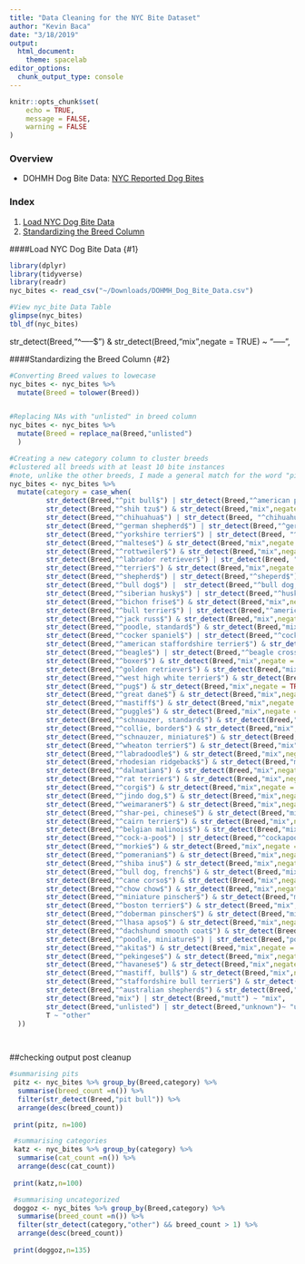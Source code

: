 ```yaml
---
title: "Data Cleaning for the NYC Bite Dataset"
author: "Kevin Baca"
date: "3/18/2019"
output: 
  html_document: 
    theme: spacelab
editor_options: 
  chunk_output_type: console
---
```


```r
knitr::opts_chunk$set(
	echo = TRUE,
	message = FALSE,
	warning = FALSE
)
```

### Overview
* DOHMH Dog Bite Data: [NYC Reported Dog Bites](https://data.cityofnewyork.us/Health/DOHMH-Dog-Bite-Data/rsgh-akpg)

### Index
1. [Load NYC Dog Bite Data](#1)
2. [Standardizing the Breed Column](#2)

####Load NYC Dog Bite Data {#1}
```r
library(dplyr)
library(tidyverse)
library(readr)
nyc_bites <- read_csv("~/Downloads/DOHMH_Dog_Bite_Data.csv")

#View nyc_bite Data Table
glimpse(nyc_bites)
tbl_df(nyc_bites)
```

str_detect(Breed,"^-----$") & str_detect(Breed,"mix",negate = TRUE) ~ "-----",

####Standardizing the Breed Column {#2}
```r
#Converting Breed values to lowecase
nyc_bites <- nyc_bites %>% 
  mutate(Breed = tolower(Breed))


#Replacing NAs with "unlisted" in breed column
nyc_bites <- nyc_bites %>% 
  mutate(Breed = replace_na(Breed,"unlisted")
  )

#Creating a new category column to cluster breeds
#clustered all breeds with at least 10 bite instances
#note, unlike the other breeds, I made a general match for the word "pit bull" instead of an exact match I need to chage that and clean up pit bull definition
nyc_bites <- nyc_bites %>% 
  mutate(category = case_when(
         str_detect(Breed,"^pit bull$") | str_detect(Breed,"^american pit bull terrier/pit bull$") | str_detect(Breed,"^pit bull terrier$") & str_detect(Breed,"mix",negate = TRUE) ~ "pit bull",
         str_detect(Breed,"^shih tzu$") & str_detect(Breed,"mix",negate = TRUE) ~ "shih tzu",
         str_detect(Breed,"^chihuahua$") | str_detect(Breed, "^chihuahua crossbreed$") & str_detect(Breed,"mix",negate = TRUE) ~"chihuahua",
         str_detect(Breed,"^german shepherd$") | str_detect(Breed,"^german shepherd crossbreed$") & str_detect(Breed,"mix",negate = TRUE) ~"german sheperd",
         str_detect(Breed,"^yorkshire terrier$") | str_detect(Breed, "^yorkshire terrier crossbreed$") & str_detect(Breed,"mix",negate = TRUE) ~"yorkshire terrier",
         str_detect(Breed,"^maltese$") & str_detect(Breed,"mix",negate = TRUE) ~"maltese",
         str_detect(Breed,"^rottweiler$") & str_detect(Breed,"mix",negate = TRUE) ~"rottweiler",
         str_detect(Breed,"^labrador retriever$") | str_detect(Breed, "^labrador retriever crossbreed$") & str_detect(Breed,"mix",negate = TRUE) ~"labrador retriever",
         str_detect(Breed,"^terrier$") & str_detect(Breed,"mix",negate = TRUE) ~ "terrier misc",
         str_detect(Breed,"^shepherd$") | str_detect(Breed,"^sheperd$") & str_detect(Breed,"mix",negate = TRUE) ~ "shepherd misc",
         str_detect(Breed,"^bull dog$") |  str_detect(Breed,"^bull dog, english$") & str_detect(Breed,"mix",negate = TRUE) ~"englih bull dog",
         str_detect(Breed,"^siberian husky$") | str_detect(Breed,"^husky$") & str_detect(Breed,"mix",negate = TRUE) ~"husky",
         str_detect(Breed,"^bichon frise$") & str_detect(Breed,"mix",negate = TRUE) ~ "bichon frisse",
         str_detect(Breed,"^bull terrier$") | str_detect(Breed,"^american bully$")& str_detect(Breed,"mix",negate = TRUE) ~ "bull terrier",
         str_detect(Breed,"^jack russ$") & str_detect(Breed,"mix",negate = TRUE) ~"jack russell",
         str_detect(Breed,"^poodle, standard$") & str_detect(Breed,"mix",negate = TRUE) ~"standard poodle",
         str_detect(Breed,"^cocker spaniel$") | str_detect(Breed,"^cocker spaniel crossbreed$") & str_detect(Breed,"mix",negate = TRUE) ~"cocker spaniel",
         str_detect(Breed,"^american staffordshire terrier$") & str_detect(Breed,"mix",negate = TRUE) ~"pit bull",
         str_detect(Breed,"^beagle$") | str_detect(Breed,"^beagle crossbreed$") & str_detect(Breed,"mix",negate = TRUE) ~"beagle",
         str_detect(Breed,"^boxer$") & str_detect(Breed,"mix",negate = TRUE) ~"boxer",
         str_detect(Breed,"^golden retriever$") & str_detect(Breed,"mix",negate = TRUE) ~"golden retriever",
         str_detect(Breed,"^west high white terrier$") & str_detect(Breed,"mix",negate = TRUE) ~ "west high white terrier",
         str_detect(Breed,"^pug$") & str_detect(Breed,"mix",negate = TRUE) ~ "pug",
         str_detect(Breed,"^great dane$") & str_detect(Breed,"mix",negate = TRUE) ~ "great dane",
         str_detect(Breed,"^mastiff$") & str_detect(Breed,"mix",negate = TRUE) ~ "mastiff",
         str_detect(Breed,"^puggle$") & str_detect(Breed,"mix",negate = TRUE) ~ "puggle",
         str_detect(Breed,"^schnauzer, standard$") & str_detect(Breed,"mix",negate = TRUE) ~ "standard shnauzer",
         str_detect(Breed,"^collie, border$") & str_detect(Breed,"mix",negate = TRUE) ~ "border collie",
         str_detect(Breed,"^schnauzer, miniature$") & str_detect(Breed,"mix",negate = TRUE) ~ "miniature schnauzer",
         str_detect(Breed,"^wheaton terrier$") & str_detect(Breed,"mix",negate = TRUE) ~ "wheaton terrier",
         str_detect(Breed,"^labradoodle$") & str_detect(Breed,"mix",negate = TRUE) ~ "labradoodle",
         str_detect(Breed,"rhodesian ridgeback$") & str_detect(Breed,"mix",negate = TRUE) ~ "rhodesian ridgeback",
         str_detect(Breed,"^dalmatian$") & str_detect(Breed,"mix",negate = TRUE) ~ "dalmatian",
         str_detect(Breed,"^rat terrier$") & str_detect(Breed,"mix",negate = TRUE) ~ "rat terrier",
         str_detect(Breed,"^corgi$") & str_detect(Breed,"mix",negate = TRUE) ~ "corgi",
         str_detect(Breed,"^jindo dog,$") & str_detect(Breed,"mix",negate = TRUE) ~ "jindo dog",
         str_detect(Breed,"^weimaraner$") & str_detect(Breed,"mix",negate = TRUE) ~ "weimaraner",
         str_detect(Breed,"^shar-pei, chinese$") & str_detect(Breed,"mix",negate = TRUE) ~ "chinese shar_pei",
         str_detect(Breed,"^cairn terrier$") & str_detect(Breed,"mix",negate = TRUE) ~ "cairn terrier",
         str_detect(Breed,"^belgian malinois$") & str_detect(Breed,"mix",negate = TRUE) ~ "belgian malinois",
         str_detect(Breed,"^cock-a-poo$") | str_detect(Breed,"^cockapoo$") & str_detect(Breed,"mix",negate = TRUE) ~ "cockapoo",
         str_detect(Breed,"^morkie$") & str_detect(Breed,"mix",negate = TRUE) ~ "morkie",
         str_detect(Breed,"^pomeranian$") & str_detect(Breed,"mix",negate = TRUE) ~"pomeranian",
         str_detect(Breed,"^shiba inu$") & str_detect(Breed,"mix",negate = TRUE) ~"shiba inu",
         str_detect(Breed,"^bull dog, french$") & str_detect(Breed,"mix",negate = TRUE) ~"french bull dog",
         str_detect(Breed,"^cane corso$") & str_detect(Breed,"mix",negate = TRUE) ~"cane corso",
         str_detect(Breed,"^chow chow$") & str_detect(Breed,"mix",negate = TRUE) ~"chow chow",
         str_detect(Breed,"^miniature pinscher$") & str_detect(Breed,"mix",negate = TRUE) ~"miniature pinscher",
         str_detect(Breed,"^boston terrier$") & str_detect(Breed,"mix",negate = TRUE) ~"boston terrier",
         str_detect(Breed,"^doberman pinscher$") & str_detect(Breed,"mix",negate = TRUE) ~"doberman pinscher",
         str_detect(Breed,"^lhasa apso$") & str_detect(Breed,"mix",negate = TRUE) ~"lhasa apso",
         str_detect(Breed,"^dachshund smooth coat$") & str_detect(Breed,"mix",negate = TRUE) ~"dachshund smooth coat",
         str_detect(Breed,"^poodle, miniature$") | str_detect(Breed,"poodle, toy") & str_detect(Breed,"mix",negate = TRUE) ~"miniature poodle",
         str_detect(Breed,"^akita$") & str_detect(Breed,"mix",negate = TRUE) ~"akita",
         str_detect(Breed,"^pekingese$") & str_detect(Breed,"mix",negate = TRUE) ~"pekingese",
         str_detect(Breed,"^havanese$") & str_detect(Breed,"mix",negate = TRUE) ~"havanese",
         str_detect(Breed,"^mastiff, bull$") & str_detect(Breed,"mix",negate = TRUE) ~"bull mastiff",
         str_detect(Breed,"^staffordshire bull terrier$") & str_detect(Breed,"mix",negate = TRUE) ~"staffordshire bull terrier",
         str_detect(Breed,"^australian shepherd$") & str_detect(Breed,"mix",negate = TRUE) ~"australian shepherd",
         str_detect(Breed,"mix") | str_detect(Breed,"mutt") ~ "mix",
         str_detect(Breed,"unlisted") | str_detect(Breed,"unknown")~ "unlisted",
         T ~ "other"
  ))

 

```


##checking output post cleanup

```r

#summarising pits
 pitz <- nyc_bites %>% group_by(Breed,category) %>% 
  summarise(breed_count =n()) %>% 
  filter(str_detect(Breed,"pit bull")) %>% 
  arrange(desc(breed_count))
 
 print(pitz, n=100)

 #summarising categories
 katz <- nyc_bites %>% group_by(category) %>% 
  summarise(cat_count =n()) %>% 
  arrange(desc(cat_count))
 
 print(katz,n=100)

 #summarising uncategorized
 doggoz <- nyc_bites %>% group_by(Breed,category) %>% 
  summarise(breed_count =n()) %>% 
  filter(str_detect(category,"other") && breed_count > 1) %>% 
  arrange(desc(breed_count))
 
 print(doggoz,n=135)
 

```


